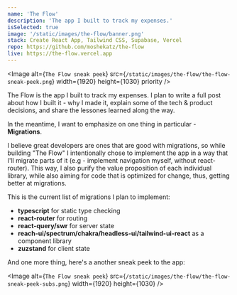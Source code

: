 ```yaml
---
name: 'The Flow'
description: 'The app I built to track my expenses.'
isSelected: true
image: '/static/images/the-flow/banner.png'
stack: Create React App, Tailwind CSS, Supabase, Vercel
repo: https://github.com/moshekatz/the-flow
live: https://the-flow.vercel.app
---
```


<Image
  alt={`The Flow sneak peek`}
  src={`/static/images/the-flow/the-flow-sneak-peek.png`}
  width={1920}
  height={1030}
  priority
/>

The Flow is the app I built to track my expenses.
I plan to write a full post about how I built it - why I made it, explain some of the tech & product decisions, and share the lessones learned along the way.

In the meantime, I want to emphasize on one thing in particular - **Migrations**.

I believe great developers are ones that are good with migrations, so while building "The Flow" I intentionally chose to implement the app in a way that I'll migrate parts of it (e.g - implement navigation myself, without react-router).
This way, I also purify the value proposition of each individual library, while also aiming for code that is optimized for change, thus, getting better at migrations.

This is the current list of migrations I plan to implement:

- **typescript** for static type checking
- **react-router** for routing
- **react-query/swr** for server state
- **reach-ui/spectrum/chakra/headless-ui/tailwind-ui-react** as a component library
- **zuzstand** for client state

And one more thing, here's a another sneak peek to the app:

<Image
  alt={`The Flow sneak peek`}
  src={`/static/images/the-flow/the-flow-sneak-peek-subs.png`}
  width={1920}
  height={1030}
/>
